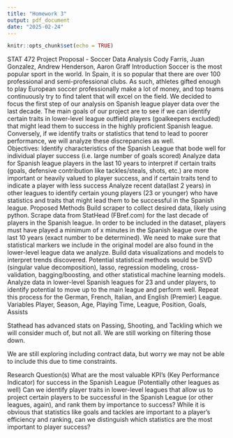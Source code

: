 ```yaml
---
title: "Homework 3"
output: pdf_document
date: "2025-02-24"
---
```


```r
knitr::opts_chunk$set(echo = TRUE)
```

STAT 472 Project Proposal - Soccer Data Analysis
Cody Farris, Juan Gonzalez, Andrew Henderson, Aaron Graff
Introduction
Soccer is the most popular sport in the world.  In Spain, it is so popular that there are over 100 professional and semi-professional clubs.  As such, athletes gifted enough to play European soccer professionally make a lot of money, and top teams continuously try to find talent that will excel on the field.  We decided to focus the first step of our analysis on Spanish league player data over the last decade.  The main goals of our project are to see if we can identify certain traits in lower-level league outfield players (goalkeepers excluded) that might lead them to success in the highly proficient Spanish league.  Conversely, if we identify traits or statistics that tend to lead to poorer performance, we will analyze these discrepancies as well.  
Objectives:
Identify characteristics of the Spanish League that bode well for individual player success (i.e. large number of goals scored)
Analyze data for Spanish league players in the last 10 years to interpret if certain traits (goals, defensive contribution like tackles/steals, shots, etc.) are more important or heavily valued to player success, and if certain traits tend to indicate a player with less success
Analyze recent data(last 2 years) in other leagues to identify certain young players (23 or younger) who have statistics and traits that might lead them to be successful in the Spanish league. 
Proposed Methods
Build scraper to collect desired data, likely using python.
Scrape data from StatHead (FBref.com) for the last decade of players in the Spanish league.  In order to be included in the dataset, players must have played a minimum of x minutes in the Spanish league over the last 10 years (exact number to be determined). 
We need to make sure that statistical markers we include in the original model are also found in the lower-level league data we analyze.
Build data visualizations and models to interpret trends discovered.
Potential statistical methods would be SVD (singular value decomposition), lasso, regression modeling, cross-validation, bagging/boosting, and other statistical machine learning models.
Analyze data in lower-level Spanish leagues for 23 and under players, to identify potential to move up to the main league and perform well.
Repeat this process for the German, French, Italian, and English (Premier) League.
Variables
Player, Season, Age, Playing Time, League, Position, Goals, Assists


Stathead has advanced stats on Passing, Shooting, and Tackling which we will consider much of, but not all. We are still working on filtering those down. 

We are still exploring including contract data, but worry we may not be able to include this due to time constraints.

Research Question(s)
What are the most valuable KPI’s (Key Performance Indicator) for success in the Spanish League (Potentially other leagues as well)
Can we identify player traits in lower-level leagues that allow us to project certain players to be successful in the Spanish League (or other leagues, again), and rank them by importance to success?
While it is obvious that statistics like goals and tackles are important to a player’s efficiency and ranking, can we distinguish which statistics are the most important to player success?

